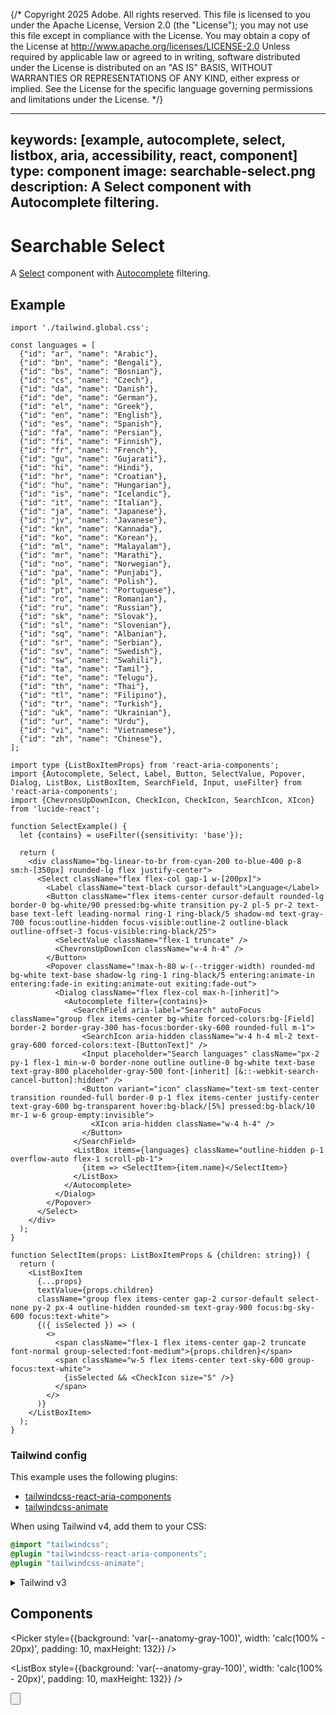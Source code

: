 {/* Copyright 2025 Adobe. All rights reserved.
This file is licensed to you under the Apache License, Version 2.0 (the "License");
you may not use this file except in compliance with the License. You may obtain a copy
of the License at http://www.apache.org/licenses/LICENSE-2.0
Unless required by applicable law or agreed to in writing, software distributed under
the License is distributed on an "AS IS" BASIS, WITHOUT WARRANTIES OR REPRESENTATIONS
OF ANY KIND, either express or implied. See the License for the specific language
governing permissions and limitations under the License. */}



---
keywords: [example, autocomplete, select, listbox, aria, accessibility, react, component]
type: component
image: searchable-select.png
description: A Select component with Autocomplete filtering.
---

# Searchable Select

A [Select](../Select.html) component with [Autocomplete](../Autocomplete.html) filtering.

## Example

```tsx import
import './tailwind.global.css';

const languages = [
  {"id": "ar", "name": "Arabic"},
  {"id": "bn", "name": "Bengali"},
  {"id": "bs", "name": "Bosnian"},
  {"id": "cs", "name": "Czech"},
  {"id": "da", "name": "Danish"},
  {"id": "de", "name": "German"},
  {"id": "el", "name": "Greek"},
  {"id": "en", "name": "English"},
  {"id": "es", "name": "Spanish"},
  {"id": "fa", "name": "Persian"},
  {"id": "fi", "name": "Finnish"},
  {"id": "fr", "name": "French"},
  {"id": "gu", "name": "Gujarati"},
  {"id": "hi", "name": "Hindi"},
  {"id": "hr", "name": "Croatian"},
  {"id": "hu", "name": "Hungarian"},
  {"id": "is", "name": "Icelandic"},
  {"id": "it", "name": "Italian"},
  {"id": "ja", "name": "Japanese"},
  {"id": "jv", "name": "Javanese"},
  {"id": "kn", "name": "Kannada"},
  {"id": "ko", "name": "Korean"},
  {"id": "ml", "name": "Malayalam"},
  {"id": "mr", "name": "Marathi"},
  {"id": "no", "name": "Norwegian"},
  {"id": "pa", "name": "Punjabi"},
  {"id": "pl", "name": "Polish"},
  {"id": "pt", "name": "Portuguese"},
  {"id": "ro", "name": "Romanian"},
  {"id": "ru", "name": "Russian"},
  {"id": "sk", "name": "Slovak"},
  {"id": "sl", "name": "Slovenian"},
  {"id": "sq", "name": "Albanian"},
  {"id": "sr", "name": "Serbian"},
  {"id": "sv", "name": "Swedish"},
  {"id": "sw", "name": "Swahili"},
  {"id": "ta", "name": "Tamil"},
  {"id": "te", "name": "Telugu"},
  {"id": "th", "name": "Thai"},
  {"id": "tl", "name": "Filipino"},
  {"id": "tr", "name": "Turkish"},
  {"id": "uk", "name": "Ukrainian"},
  {"id": "ur", "name": "Urdu"},
  {"id": "vi", "name": "Vietnamese"},
  {"id": "zh", "name": "Chinese"},
];
```

```tsx example standalone
import type {ListBoxItemProps} from 'react-aria-components';
import {Autocomplete, Select, Label, Button, SelectValue, Popover, Dialog, ListBox, ListBoxItem, SearchField, Input, useFilter} from 'react-aria-components';
import {ChevronsUpDownIcon, CheckIcon, CheckIcon, SearchIcon, XIcon} from 'lucide-react';

function SelectExample() {
  let {contains} = useFilter({sensitivity: 'base'});

  return (
    <div className="bg-linear-to-br from-cyan-200 to-blue-400 p-8 sm:h-[350px] rounded-lg flex justify-center">
      <Select className="flex flex-col gap-1 w-[200px]">
        <Label className="text-black cursor-default">Language</Label>
        <Button className="flex items-center cursor-default rounded-lg border-0 bg-white/90 pressed:bg-white transition py-2 pl-5 pr-2 text-base text-left leading-normal ring-1 ring-black/5 shadow-md text-gray-700 focus:outline-hidden focus-visible:outline-2 outline-black outline-offset-3 focus-visible:ring-black/25">
          <SelectValue className="flex-1 truncate" />
          <ChevronsUpDownIcon className="w-4 h-4" />
        </Button>
        <Popover className="!max-h-80 w-(--trigger-width) rounded-md bg-white text-base shadow-lg ring-1 ring-black/5 entering:animate-in entering:fade-in exiting:animate-out exiting:fade-out">
          <Dialog className="flex flex-col max-h-[inherit]">
            <Autocomplete filter={contains}>
              <SearchField aria-label="Search" autoFocus className="group flex items-center bg-white forced-colors:bg-[Field] border-2 border-gray-300 has-focus:border-sky-600 rounded-full m-1">
                <SearchIcon aria-hidden className="w-4 h-4 ml-2 text-gray-600 forced-colors:text-[ButtonText]" />
                <Input placeholder="Search languages" className="px-2 py-1 flex-1 min-w-0 border-none outline outline-0 bg-white text-base text-gray-800 placeholder-gray-500 font-[inherit] [&::-webkit-search-cancel-button]:hidden" />
                <Button variant="icon" className="text-sm text-center transition rounded-full border-0 p-1 flex items-center justify-center text-gray-600 bg-transparent hover:bg-black/[5%] pressed:bg-black/10 mr-1 w-6 group-empty:invisible">
                  <XIcon aria-hidden className="w-4 h-4" />
                </Button>
              </SearchField>
              <ListBox items={languages} className="outline-hidden p-1 overflow-auto flex-1 scroll-pb-1">
                {item => <SelectItem>{item.name}</SelectItem>}
              </ListBox>
            </Autocomplete>
          </Dialog>
        </Popover>
      </Select>
    </div>
  );
}

function SelectItem(props: ListBoxItemProps & {children: string}) {
  return (
    <ListBoxItem
      {...props}
      textValue={props.children}
      className="group flex items-center gap-2 cursor-default select-none py-2 px-4 outline-hidden rounded-sm text-gray-900 focus:bg-sky-600 focus:text-white">
      {({ isSelected }) => (
        <>
          <span className="flex-1 flex items-center gap-2 truncate font-normal group-selected:font-medium">{props.children}</span>
          <span className="w-5 flex items-center text-sky-600 group-focus:text-white">
            {isSelected && <CheckIcon size="S" />}
          </span>
        </>
      )}
    </ListBoxItem>
  );
}
```

### Tailwind config

This example uses the following plugins:

* [tailwindcss-react-aria-components](../styling.html#plugin)
* [tailwindcss-animate](https://github.com/jamiebuilds/tailwindcss-animate)

When using Tailwind v4, add them to your CSS:

```css render=false
@import "tailwindcss";
@plugin "tailwindcss-react-aria-components";
@plugin "tailwindcss-animate";
```

<details>

<summary style={{fontWeight: 'bold'}}><ChevronRight size="S" /> Tailwind v3</summary>

When using Tailwind v3, add the plugins to your `tailwind.config.js` instead:

```tsx
module.exports = {
  // ...
  plugins: [
    require('tailwindcss-react-aria-components'),
    require('tailwindcss-animate')
  ]
};
```

**Note**: When using Tailwind v3, install `tailwindcss-react-aria-components` version 1.x instead of 2.x.

</details>

## Components

<section className={styles.cardGroup} data-size="small">

<ExampleCard
  url="../Select.html"
  title="Select"
  description="A select displays a collapsible list of options, and allows a user to select one of them.">
  <Picker style={{background: 'var(--anatomy-gray-100)', width: 'calc(100% - 20px)', padding: 10, maxHeight: 132}} />
</ExampleCard>

<ExampleCard
  url="../ListBox.html"
  title="ListBox"
  description="A listbox allows a user to select one or more options from a list.">
  <ListBox style={{background: 'var(--anatomy-gray-100)', width: 'calc(100% - 20px)', padding: 10, maxHeight: 132}} />
</ExampleCard>

<ExampleCard
  url="../Popover.html"
  title="Popover"
  description="A popover displays content in context with a trigger element.">
  <Popover />
</ExampleCard>

<ExampleCard
  url="../Button.html"
  title="Button"
  description="A button allows a user to perform an action.">
  <Button />
</ExampleCard>

<ExampleCard
  url="../SearchField.html"
  title="SearchField"
  description="A search field allows a user to enter and clear a search query.">
  <SearchField />
</ExampleCard>

</section>
